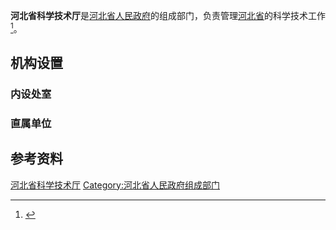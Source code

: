 {{Infobox PRCG
|机构名称 = 河北省科学技术厅
|标志1 = Red star.svg
|标志1说明 = [[印章|印章]][[s:国务院关于国家行政机关和企业事业单位社会团体印章管理的规定|规定]]：[[直径|直径]]?厘米，中央刊[[五角星|五角星]]。
|职位1 = 厅长
|人员1 = [[龙奋杰|龙奋杰]]（党组书记）
|职位2 = 副厅长
|人员2 = 李丛民<br>张永强
|人数2 = 2
|人员3 = 郭玉明
|职位3 = 一级巡视员
|成立时间 =
|上级机构 = [[河北省人民政府|河北省人民政府]]
|机构类型 = [[河北省人民政府组成部门|河北省人民政府组成部门]]
|行政级别 = 正地厅级
|前身 =
|地址1 = [[河北省|河北省]]
|网站 = 河北省科学技术厅
|网址 = https://kjt.hebei.gov.cn/
}}
'''河北省科学技术厅'''是[[河北省人民政府|河北省人民政府]]的组成部门，负责管理[[河北省|河北省]]的科学技术工作<ref>{{Cite web|title=河北省科学技术厅职责范围|url=https://kjt.hebei.gov.cn/www/xxgk2020/212791/212792/212797/index.html|accessdate=2020-08-19|work=河北省科学技术厅|archive-url=https://web.archive.org/web/20210514201510/https://kjt.hebei.gov.cn/www/xxgk2020/212791/212792/212797/index.html|archive-date=2021-05-14|dead-url=no}}</ref>。

== 机构设置 ==
=== 内设处室 ===
{{columns-list|2|
* 离退休干部处
* 机关党委
* 国际合作处（港澳台合作处）
* 区域创新处
* 科技奖励与成果转化处
* 社会发展科技处
* 农村科技处
* 科技平台与基础研究处
* 资源配置管理处（重大专项处）
* 政策法规处
* 综合规划处
* 人事处
* 办公室 高新技术处
* 监督评估处
* 外国专家管理处
}}

=== 直属单位 ===
{{columns-list|2|
* 国家半干旱农业工程技术研究中心
* 河北省科技金融发展促进中心
* 河北省科技情报研究院（河北省科技创新战略研究院）
* 河北省科技成果转化服务中心
* 河北省科技厅机关服务中心
* 河北省协同创新中心（科技大厦）
* 河北省山区科技创新中心
* 河北省科学器材公司
* 河北省自然科学基金委员会办公室
* 河北省科技档案馆
* 河北省科技管理信息中心
* 河北省科技型中小企业技术创新资金管理中心
* 河北省对外科技交流中心
}}

== 参考资料 ==
{{reflist}}

[[Category:河北省科学技术厅|]]
[[Category:河北省人民政府组成部门|Category:河北省人民政府组成部门]]